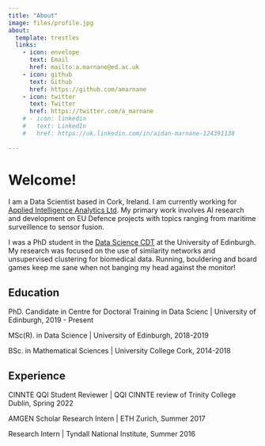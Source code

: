 ```yaml
---
title: "About"
image: files/profile.jpg
about:
  template: trestles
  links:
    - icon: envelope
      text: Email
      href: mailto:a.marnane@ed.ac.uk
    - icon: github
      text: Github
      href: https://github.com/amarnane
    - icon: twitter
      text: Twitter
      href: https://twitter.com/a_marnane
    # - icon: linkedin
    #   text: LinkedIn
    #   href: https://uk.linkedin.com/in/aidan-marnane-124391138
    
---
```


# Welcome!
I am a Data Scientist based in Cork, Ireland. I am currently working for [Applied Intelligence Analytics Ltd](https://www.aianalytics.ie/). My primary work involves AI research and development on EU Defence projects with topics ranging from maritime surveillence to sensor fusion. 

I was a PhD student in the [Data Science CDT](http://datascience.inf.ed.ac.uk/) at the University of Edinburgh. My research was focused on the use of similarity networks and unsupervised clustering for biomedical data. Running, bouldering and board games keep me sane when not banging my head against the monitor! 

## Education
PhD. Candidate in Centre for Doctoral Training in Data Scienc | University of Edinburgh, 2019 - Present

MSc(R). in Data Science | University of Edinburgh, 2018-2019

BSc. in Mathematical Sciences | University College Cork, 2014-2018

## Experience
CINNTE QQI Student Reviewer | QQI CINNTE review of Trinity College Dublin, Spring 2022

AMGEN Scholar Research Intern | ETH Zurich, Summer 2017

Research Intern | Tyndall National Institute, Summer 2016

